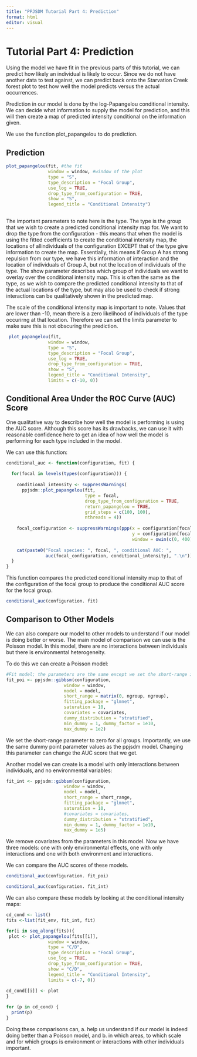 ```yaml
---
title: "PPJSDM Tutorial Part 4: Prediction"
format: html
editor: visual
---
```


# Tutorial Part 4: Prediction  

Using the model we have fit in the previous parts of this tutorial, we can predict how likely an individual is likely to occur. Since we do not have another data to test against, we can predict back onto the Starvation Creek forest plot to test how well the model predicts versus the actual occurrences.

Prediction in our model is done by the log-Papangelou conditional intensity. We can decide what information to supply the model for prediction, and this will then create a map of predicted intensity conditional on the information given.

We use the function plot_papangelou to do prediction.

## Prediction

```r
plot_papangelou(fit, #the fit 
                window = window, #window of the plot 
                type = "S", 
                type_description = "Focal Group",
                use_log = TRUE, 
                drop_type_from_configuration = TRUE, 
                show = "S", 
                legend_title = "Conditional Intensity")
  
```

The important parameters to note here is the type. The type is the group that we wish to create a predicted conditional intensity map for. We want to drop the type from the configuration - this means that when the model is using the fitted coefficients to create the conditional intensity map, the locations of allindividuals of the configuration EXCEPT that of the type give information to create the map. Essentially, this means if Group A has strong repulsion from our type, we have this information of interaction and the location of individuals of Group A, but not the location of individuals of the type. The show parameter describes which group of individuals we want to overlay over the conditional intensity map. This is often the same as the type, as we wish to compare the predicted conditional intensity to that of the actual locations of the type, but may also be used to check if strong interactions can be qualitatively shown in the predicted map.

The scale of the conditional intensity map is important to note. Values that are lower than -10, mean there is a zero likelihood of individuals of the type occurirng at that location. Therefore we can set the limits parameter to make sure this is not obscuring the prediction. \

```r
 plot_papangelou(fit,
                window = window,
                type = "S", 
                type_description = "Focal Group",
                use_log = TRUE, 
                drop_type_from_configuration = TRUE, 
                show = "S", 
                legend_title = "Conditional Intensity", 
                limits = c(-10, 0))
```

## Conditional Area Under the ROC Curve (AUC) Score 

One qualitative way to describe how well the model is performing is using the AUC score. Although this score has its drawbacks, we can use it with reasonable confidence here to get an idea of how well the model is performing for each type included in the model.

We can use this function:

```r
conditional_auc <- function(configuration, fit) {
  
  for(focal in levels(types(configuration))) {
    
    conditional_intensity <- suppressWarnings(
      ppjsdm::plot_papangelou(fit,
                              type = focal,
                              drop_type_from_configuration = TRUE,
                              return_papangelou = TRUE,
                              grid_steps = c(100, 100), 
                              nthreads = 4))
    
    focal_configuration <- suppressWarnings(ppp(x = configuration[focal]$x,
                                                y = configuration[focal]$y, 
                                                window = owin(c(0, 400), c(0, 400))))
    
    cat(paste0("Focal species: ", focal, ", conditional AUC: ", 
               auc(focal_configuration, conditional_intensity), ".\n"))
  }
}
```

This function compares the predicted conditional intensity map to that of the configuration of the focal group to produce the conditional AUC score for the focal group.

```r
conditional_auc(configuration. fit)
```

## Comparison to Other Models 

We can also compare our model to other models to understand if our model is doing better or worse. The main model of comparison we can use is the Poisson model. In this model, there are no interactions between individuals but there is environmental heterogeneity.

To do this we can create a Poisson model:

```r
#Fit model; the parameters are the same except we set the short-range interaction radii parameter to 0 
fit_poi <- ppjsdm::gibbsm(configuration, 
                      window = window, 
                      model = model,
                      short_range = matrix(0, ngroup, ngroup),
                      fitting_package = "glmnet",
                      saturation = 10,
                      covariates = covariates,
                      dummy_distribution = "stratified",
                      min_dummy = 1, dummy_factor = 1e10, 
                      max_dummy = 1e2)
```

We set the short-range parameter to zero for all groups. Importantly, we use the same dummy point parameter values as the ppjsdm model. Changing this parameter can change the AUC score that we get.

Another model we can create is a model with only interactions between individuals, and no environmental variables:

```r
fit_int <- ppjsdm::gibbsm(configuration, 
                      window = window, 
                      model = model,
                      short_range = short_range,
                      fitting_package = "glmnet",
                      saturation = 10,
                      #covariates = covariates,
                      dummy_distribution = "stratified",
                      min_dummy = 1, dummy_factor = 1e10, 
                      max_dummy = 1e5)
```

We remove covariates from the parameters in this model. Now we have three models: one with only environmental effects, one with only interactions and one with both environment and interactions.

We can compare the AUC scores of these models.

```r
conditional_auc(configuration. fit_poi)
```

```r
conditional_auc(configuration. fit_int)
```

We can also compare these models by looking at the conditional intensity maps:

```r
cd_cond <- list()
fits <-list(fit_env, fit_int, fit)

for(i in seq_along(fits)){
 plot <- plot_papangelou(fits[[i]],
                window = window,
                type = "C/D", 
                type_description = "Focal Group",
                use_log = TRUE, 
                drop_type_from_configuration = TRUE, 
                show = "C/D", 
                legend_title = "Conditional Intensity", 
                limits = c(-7, 0))
  
cd_cond[[i]] <- plot
}

for (p in cd_cond) {
  print(p)
}
```

Doing these comparisons can, a. help us understand if our model is indeed doing better than a Poisson model, and b. in which areas, to which scale and for which groups is environment or interactions with other individuals important.
